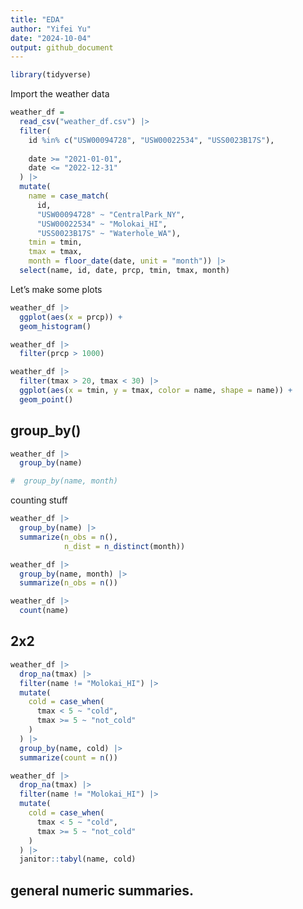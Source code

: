 ```yaml
---
title: "EDA"
author: "Yifei Yu"
date: "2024-10-04"
output: github_document
---
```


```r
library(tidyverse) 
```

Import the weather data

```r
weather_df = 
  read_csv("weather_df.csv") |> 
  filter(
    id %in% c("USW00094728", "USW00022534", "USS0023B17S"), 
    
    date >= "2021-01-01", 
    date <= "2022-12-31"
  ) |> 
  mutate(
    name = case_match(
      id, 
      "USW00094728" ~ "CentralPark_NY", 
      "USW00022534" ~ "Molokai_HI",
      "USS0023B17S" ~ "Waterhole_WA"),
    tmin = tmin,
    tmax = tmax,
    month = floor_date(date, unit = "month")) |> 
  select(name, id, date, prcp, tmin, tmax, month) 
```


Let's make some plots

```r
weather_df |> 
  ggplot(aes(x = prcp)) +
  geom_histogram()
```

```r
weather_df |> 
  filter(prcp > 1000)
```


```r
weather_df |> 
  filter(tmax > 20, tmax < 30) |> 
  ggplot(aes(x = tmin, y = tmax, color = name, shape = name)) +
  geom_point()
```


## group_by()

```r
weather_df |> 
  group_by(name)

#  group_by(name, month)
```



counting stuff

```r
weather_df |> 
  group_by(name) |> 
  summarize(n_obs = n(),
            n_dist = n_distinct(month))
```

```r
weather_df |> 
  group_by(name, month) |> 
  summarize(n_obs = n())
```


```r
weather_df |> 
  count(name)
```




## 2x2

```r
weather_df |> 
  drop_na(tmax) |> 
  filter(name != "Molokai_HI") |> 
  mutate(
    cold = case_when(
      tmax < 5 ~ "cold",
      tmax >= 5 ~ "not_cold"
    )
  ) |> 
  group_by(name, cold) |> 
  summarize(count = n())
```


```r
weather_df |> 
  drop_na(tmax) |> 
  filter(name != "Molokai_HI") |> 
  mutate(
    cold = case_when(
      tmax < 5 ~ "cold",
      tmax >= 5 ~ "not_cold"
    )
  ) |> 
  janitor::tabyl(name, cold)
```


## general numeric summaries.







